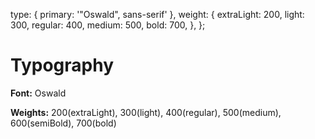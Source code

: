 
<Meta title="Typography"/>

  type: {
    primary: '"Oswald", sans-serif'
  },
  weight: {
    extraLight: 200,
    light: 300,
    regular: 400,
    medium: 500,
    bold: 700,
  },
};


# Typography

**Font:** Oswald

**Weights:** 200(extraLight), 300(light), 400(regular), 500(medium), 600(semiBold), 700(bold)

<Typeset
  fontSizes={Object.values(fontSizes)}
  fontWeight={typography.weight.regular}
  sampleText={SampleText}
  fontFamily={typography.type.primary}
  color="black"
/>
